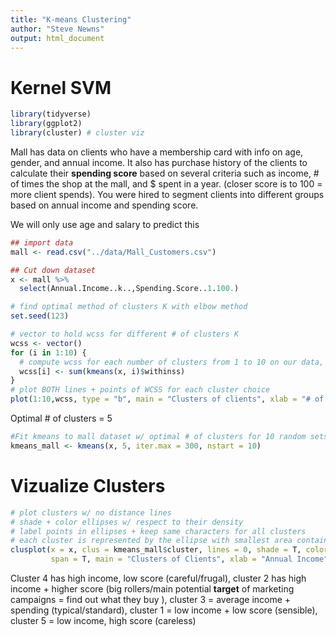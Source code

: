 ```yaml
---
title: "K-means Clustering"
author: "Steve Newns"
output: html_document
---
```


# Kernel SVM

```r
library(tidyverse)
library(ggplot2)
library(cluster) # cluster viz
```

Mall has data on clients who have a membership card with info on age, gender, and annual income. It also has purchase history of the clients to calculate their **spending score** based on several criteria such as income, # of times the shop at the mall, and $ spent in a year. (closer score is to 100 = more client spends). You were hired to segment clients into different groups based on annual income and spending score.

We will only use age and salary to predict this
```r
## import data 
mall <- read.csv("../data/Mall_Customers.csv")

## Cut down dataset
x <- mall %>%
  select(Annual.Income..k..,Spending.Score..1.100.)

# find optimal method of clusters K with elbow method
set.seed(123)

# vector to hold wcss for different # of clusters K
wcss <- vector()
for (i in 1:10) {
  # compute wcss for each number of clusters from 1 to 10 on our data, x
  wcss[i] <- sum(kmeans(x, i)$withinss)
}
# plot BOTH lines + points of WCSS for each cluster choice
plot(1:10,wcss, type = "b", main = "Clusters of clients", xlab = "# of clusters", ylab = "WCSS")
```

Optimal # of clusters = 5
```r
#Fit kmeans to mall dataset w/ optimal # of clusters for 10 random sets and 300 iterations of algorithm
kmeans_mall <- kmeans(x, 5, iter.max = 300, nstart = 10)
```

# Vizualize Clusters
```r
# plot clusters w/ no distance lines
# shade + color ellipses w/ respect to their density
# label points in ellipses + keep same characters for all clusters
# each cluster is represented by the ellipse with smallest area containing all its points (span = T)
clusplot(x = x, clus = kmeans_mall$cluster, lines = 0, shade = T, color = T, labels = 2, plotchar = F,
         span = T, main = "Clusters of Clients", xlab = "Annual Income", ylab = "Spending Score")
```

Cluster 4 has high income, low score (careful/frugal), cluster 2 has high income + higher score (big rollers/main potential **target** of marketing campaigns = find out what they buy ), cluster 3 = average income + spending (typical/standard), cluster 1 = low income + low score (sensible), cluster 5 = low income, high score (careless)